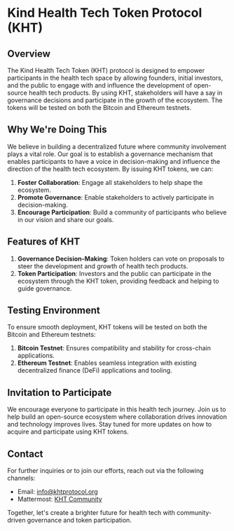 # Kind Health Tech Token Protocol (KHT)

## Overview

The Kind Health Tech Token (KHT) protocol is designed to empower participants in the health tech space by allowing founders, initial investors, and the public to engage with and influence the development of open-source health tech products. By using KHT, stakeholders will have a say in governance decisions and participate in the growth of the ecosystem. The tokens will be tested on both the Bitcoin and Ethereum testnets.

## Why We're Doing This

We believe in building a decentralized future where community involvement plays a vital role. Our goal is to establish a governance mechanism that enables participants to have a voice in decision-making and influence the direction of the health tech ecosystem. By issuing KHT tokens, we can:

1. **Foster Collaboration**: Engage all stakeholders to help shape the ecosystem.
2. **Promote Governance**: Enable stakeholders to actively participate in decision-making.
3. **Encourage Participation**: Build a community of participants who believe in our vision and share our goals.

## Features of KHT

1. **Governance Decision-Making**: Token holders can vote on proposals to steer the development and growth of health tech products.
2. **Token Participation**: Investors and the public can participate in the ecosystem through the KHT token, providing feedback and helping to guide governance.

## Testing Environment

To ensure smooth deployment, KHT tokens will be tested on both the Bitcoin and Ethereum testnets:

1. **Bitcoin Testnet**: Ensures compatibility and stability for cross-chain applications.
2. **Ethereum Testnet**: Enables seamless integration with existing decentralized finance (DeFi) applications and tooling.

## Invitation to Participate

We encourage everyone to participate in this health tech journey. Join us to help build an open-source ecosystem where collaboration drives innovation and technology improves lives. Stay tuned for more updates on how to acquire and participate using KHT tokens.

## Contact

For further inquiries or to join our efforts, reach out via the following channels:

- Email: [info@khtprotocol.org](mailto:info@kindhealth.tech)
- Mattermost: [KHT Community](https://chat.cynsar.capital/cynsar-capital/channels/kind-health-public-channel)

Together, let's create a brighter future for health tech with community-driven governance and token participation.
